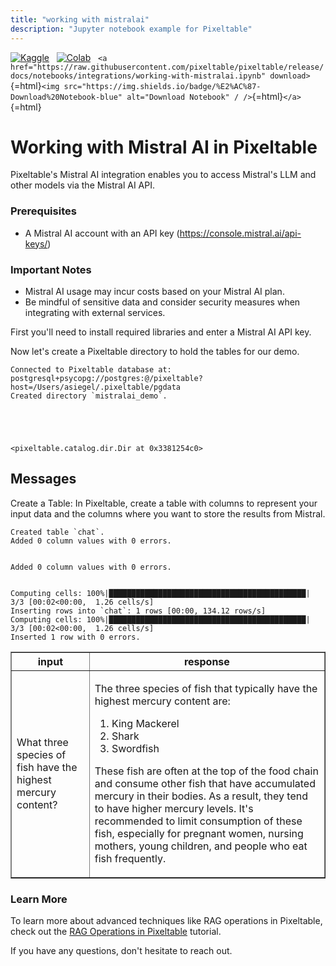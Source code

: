 ```yaml
---
title: "working with mistralai"
description: "Jupyter notebook example for Pixeltable"
---
```


[![Kaggle](https://kaggle.com/static/images/open-in-kaggle.svg)](https://kaggle.com/kernels/welcome?src=https://github.com/pixeltable/pixeltable/blob/release/docs/notebooks/integrations/working-with-mistralai.ipynb)  
[![Colab](https://colab.research.google.com/assets/colab-badge.svg)](https://colab.research.google.com/github/pixeltable/pixeltable/blob/release/docs/notebooks/integrations/working-with-mistralai.ipynb)  
`<a href="https://raw.githubusercontent.com/pixeltable/pixeltable/release/docs/notebooks/integrations/working-with-mistralai.ipynb" download>`\{=html\}`<img src="https://img.shields.io/badge/%E2%AC%87-Download%20Notebook-blue" alt="Download Notebook" / />`\{=html\}`</a>`\{=html\}

# Working with Mistral AI in Pixeltable

Pixeltable's Mistral AI integration enables you to access Mistral's LLM
and other models via the Mistral AI API.

### Prerequisites

-   A Mistral AI account with an API key
    (https://console.mistral.ai/api-keys/)

### Important Notes

-   Mistral AI usage may incur costs based on your Mistral AI plan.
-   Be mindful of sensitive data and consider security measures when
    integrating with external services.

First you'll need to install required libraries and enter a Mistral AI
API key.

Now let's create a Pixeltable directory to hold the tables for our demo.

    Connected to Pixeltable database at: postgresql+psycopg://postgres:@/pixeltable?host=/Users/asiegel/.pixeltable/pgdata
    Created directory `mistralai_demo`.





    <pixeltable.catalog.dir.Dir at 0x3381254c0>

## Messages

Create a Table: In Pixeltable, create a table with columns to represent
your input data and the columns where you want to store the results from
Mistral.

    Created table `chat`.
    Added 0 column values with 0 errors.


    Added 0 column values with 0 errors.


    Computing cells: 100%|████████████████████████████████████████████| 3/3 [00:02<00:00,  1.26 cells/s]
    Inserting rows into `chat`: 1 rows [00:00, 134.12 rows/s]
    Computing cells: 100%|████████████████████████████████████████████| 3/3 [00:02<00:00,  1.26 cells/s]
    Inserted 1 row with 0 errors.

<table border="1" className="dataframe">
<thead>
<tr style={{'text-align: right;'}}>
<th>
input
</th>
<th>
response
</th>
</tr>
</thead>
<tbody>
<tr>
<td>
What three species of fish have the highest mercury content?
</td>
<td>

The three species of fish that typically have the highest mercury
content are:

1.  King Mackerel
2.  Shark
3.  Swordfish

These fish are often at the top of the food chain and consume other fish
that have accumulated mercury in their bodies. As a result, they tend to
have higher mercury levels. It\'s recommended to limit consumption of
these fish, especially for pregnant women, nursing mothers, young
children, and people who eat fish frequently.
</td>
</tr>
</tbody>
</table>

### Learn More

To learn more about advanced techniques like RAG operations in
Pixeltable, check out the [RAG Operations in
Pixeltable](https://pixeltable.readme.io/docs/rag-operations-in-pixeltable)
tutorial.

If you have any questions, don't hesitate to reach out.
